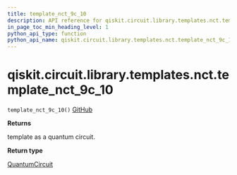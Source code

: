 ```yaml
---
title: template_nct_9c_10
description: API reference for qiskit.circuit.library.templates.nct.template_nct_9c_10
in_page_toc_min_heading_level: 1
python_api_type: function
python_api_name: qiskit.circuit.library.templates.nct.template_nct_9c_10
---
```


# qiskit.circuit.library.templates.nct.template\_nct\_9c\_10

<span id="qiskit.circuit.library.templates.nct.template_nct_9c_10" />

`template_nct_9c_10()` [GitHub](https://github.com/qiskit/qiskit/tree/stable/0.23/qiskit/circuit/library/templates/nct/template_nct_9c_10.py "view source code")

**Returns**

template as a quantum circuit.

**Return type**

[QuantumCircuit](qiskit.circuit.QuantumCircuit "qiskit.circuit.QuantumCircuit")

